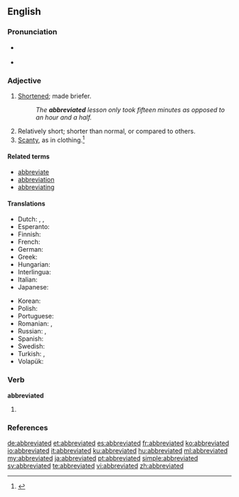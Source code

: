 ==English==

===Pronunciation===
* {{a|RP}} {{IPA|/əˈbriːvieɪtɪd/}}
* {{a|GenAm}} {{IPA|/əˈbri.viˌeɪ.tɪd/}}

===Adjective===
{{en-adj}}

# [[shorten|Shortened]]; made briefer.
#: ''The '''abbreviated''' lesson only took fifteen minutes as opposed to an hour and a half.''
# Relatively short; shorter than normal, or compared to others.
# [[scanty|Scanty]], as in clothing.<ref>{{R:RHCD|page=1}}</ref>

====Related terms====
* [[abbreviate]]
* [[abbreviation]]
* [[abbreviating]]

====Translations====
{{trans-top|shortened}}
* Dutch: {{t+|nl|afgekort}}, {{t|nl|ingekort}}, {{t+|nl|verkort}}
* Esperanto: {{t|eo|mallongiga}}
* Finnish: {{t|fi|lyhennetty}}
* French: {{t+|fr|abrégé}}
* German: {{t|de|abgekürzt}}
* Greek: {{t|el|συντετμημένη|tr=syntetmi̱méni̱|sc=Grek}}
* Hungarian: {{t|hu|rövidített}}
* Interlingua: {{t|ia|abbreviate}}
* Italian: {{t+|it|abbreviato}}
* Japanese: {{t+|ja|略|alt=略した|tr=ryaku shita}}
{{trans-mid}}
* Korean: {{t|ko|단축 된|tr=danchug doen|sc=Kore}}
* Polish: {{t|pl|skrócony}}
* Portuguese: {{t+|pt|abreviado}}
* Romanian: {{t+|ro|prescurtat|m|n}}, {{t+|ro|abreviat|m|n}}
* Russian: {{t+|ru|сокращённый|sc=Cyrl}}, {{t+|ru|укоро́ченный|sc=Cyrl}}
* Spanish: {{t+|es|abreviado}}
* Swedish: {{t+|sv|förkortad}}
* Turkish: {{t+|tr|kısaltılmış}}, {{t+|tr|muhtasar}}
* Volapük: {{t|vo|pebrefüköl}}
{{trans-bottom}}

===Verb===
'''abbreviated'''

# {{en-past of|abbreviate}}

===References===
<references/>

[[de:abbreviated]]
[[et:abbreviated]]
[[es:abbreviated]]
[[fr:abbreviated]]
[[ko:abbreviated]]
[[io:abbreviated]]
[[it:abbreviated]]
[[ku:abbreviated]]
[[hu:abbreviated]]
[[ml:abbreviated]]
[[my:abbreviated]]
[[ja:abbreviated]]
[[pt:abbreviated]]
[[simple:abbreviated]]
[[sv:abbreviated]]
[[te:abbreviated]]
[[vi:abbreviated]]
[[zh:abbreviated]]